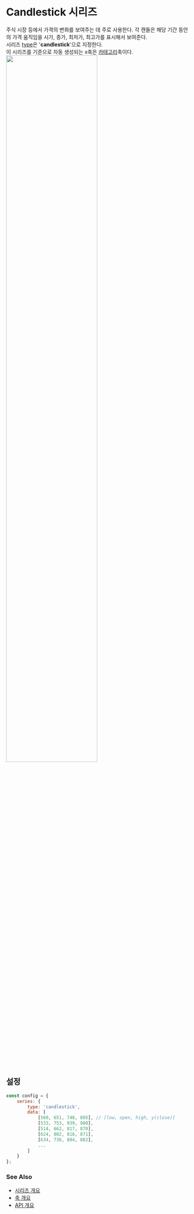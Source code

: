 # Candlestick 시리즈

주식 시장 등에서 가격의 변화를 보여주는 데 주로 사용한다.
각 캔들은 해당 기간 동안의 가격 움직임을 시가, 종가, 최저가, 최고가를 표시해서 보여준다.<br/>
시리즈 [type](/config/config/series#type)은 '**candlestick**'으로 지정한다.<br/>
이 시리즈를 기준으로 자동 생성되는 x축은 [카테고리](/config/config/xAxis/category)축이다.
<FiddleLink label="Try Candlestick" href="https:/jsfiddle.net/gh/get/library/pure/realgrid/realchart-demo/tree/master/guide/series/candlestick"/>
<img src="/images/guide/series/candlestick-01.png" width="70%" className="border-img"/>

## 설정

```js
const config = {
    series: {
        type: 'candlestick',
        data: [
            [560, 651, 748, 895], // [low, open, high, y(close)]
            [533, 753, 939, 980],
            [514, 662, 817, 870],
            [624, 802, 816, 871],
            [634, 736, 804, 882],
            ...
        ]
    }
};
```

### See Also

- [시리즈 개요](/guide/series)
- [축 개요](/guide/axes)
- [API 개요](/docs)